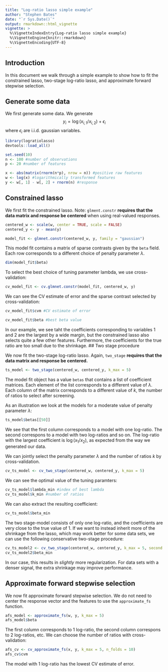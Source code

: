 ```yaml
---
title: "Log-ratio lasso simple example"
author: "Stephen Bates"
date: "`r Sys.Date()`"
output: rmarkdown::html_vignette
vignette: >
  %\VignetteIndexEntry{Log-ratio lasso simple example}
  %\VignetteEngine{knitr::rmarkdown}
  %\VignetteEncoding{UTF-8}
---
```


## Introduction

In this document we walk through a simple example to show how to fit the constrained lasso, two-stage log-ratio lasso, and approximate forward stepwise selection.

## Generate some data

We first generate some data.  We generate
$$
y_i = \log(x_{i,1} / x_{i,2}) + \epsilon_i
$$
where $\epsilon_i$ are i.i.d. gaussian variables.


```r
library(logratiolasso)
devtools::load_all()

set.seed(10)
n <- 100 #number of observations
p <- 20 #number of features

x <- abs(matrix(rnorm(n*p), nrow = n)) #positive raw features
w <- log(x) #logarithmically transformed features
y <- w[, 1] - w[, 2] + rnorm(n) #response
```

## Constrained lasso

We first fit the constrained lasso.  Note: `glment.constr` **requires that the data matrix and response be centered** when using real-valued responses.

```r
centered_w <- scale(w, center = TRUE, scale = FALSE)
centered_y <- y - mean(y)

model_fit <- glmnet.constr(centered_w, y, family = "gaussian")
```

This model fit contains a matrix of sparse contrasts given by the `beta` field.  Each
row corresponds to a different choice of penalty parameter $\lambda$.

```r
dim(model_fit$beta)
```

To select the best choice of tuning parameter lambda, we use cross-validation:

```r
cv_model_fit <- cv.glmnet.constr(model_fit, centered_w, y)
```

We can see the CV estimate of error and the sparse contrast selected by cross-validation:

```r
cv_model_fit$cvm #CV estimate of error
```

```r
cv_model_fit$beta #best beta value
```

In our example, we see taht the coefficients corresponding to variables 1 and 2 are the largest by a wide margin, but the constrained lasso also selects quite a few other features.  Furthermore, the coefficients for the true ratio are too small due to the shrinkage.
## Two stage procedure

We now fit the two-stage log-ratio lasso.  Again, `two_stage` **requires that the data matrix and response be centered.**

```r
ts_model <- two_stage(centered_w, centered_y, k_max = 5)
```

The model fit object has a value `betas` that contains a list of coefficient matrices.  Each element of the list corresponds to a different value of $\lambda$.  Each column of the matrix corresponds to a different value of $k$, the number of ratios to select after screening.

As an illustration we look at the models for a moderate value of penalty parameter $\lambda$:

```r
ts_model$betas[[50]]
```

We see that the first column corresponds to a model with one log-ratio.  The second correspons to a model with two log-ratios and so on.  The log-ratio with the largest coefficient is $\log(x_1 / x_2)$, as expected from the way we generated our data.

We can jointly select the penalty parameter $\lambda$ and the number of ratios $k$ by cross-validation.

```r
cv_ts_model <- cv_two_stage(centered_w, centered_y, k_max = 5)
```

We can see the optimal value of the tuning paramters:

```r
cv_ts_model$lambda_min #index of best lambda
cv_ts_model$k_min #number of ratios
```

We can also extract the resulting coefficient:

```r
cv_ts_model$beta_min
```

The two stage-model consists of only one log-ratio, and the coefficients are very close to the true value of 1.  If we want to instead inherit more of the shrinkage from the lasso, which may work better for some data sets, we can use the following conservative two-stage procedure:

```r
cv_ts_model2 <- cv_two_stage(centered_w, centered_y, k_max = 5, second.stage = "yhat")
cv_ts_model2$beta_min
```

In our case, this results in *slightly* more regularization.  For data sets with a denser signal, the extra shrinkage may improve performance.

## Approximate forward stepwise selection

We now fit approximate forward stepwise selection.  We do not need to center the response vector and the features to use the `approximate_fs` function.

```r
afs_model <- approximate_fs(w, y, k_max = 5)
afs_model$beta
```

The first column corresponds to 1 log-ratio, the second column correspons to 2 log-ratios, etc.  We can choose the number of ratios with cross-validation:

```r
afs_cv <- cv_approximate_fs(x, y, k_max = 5, n_folds = 10)
afs_cv$cvm
```

The model with 1 log-ratio has the lowest CV estimate of error.

